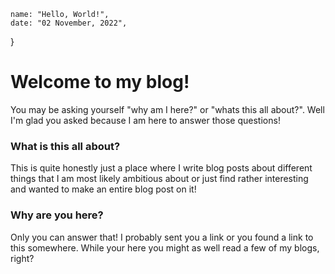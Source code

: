 

    name: "Hello, World!",
    date: "02 November, 2022",
}

# Welcome to my blog!

You may be asking yourself "why am I here?" or "whats this all about?".
Well I'm glad you asked because I am here to answer those questions!

### What is this all about?

This is quite honestly just a place where I write blog posts about different
things that I am most likely ambitious about or just find rather interesting
and wanted to make an entire blog post on it!

### Why are you here?

Only you can answer that! I probably sent you a link or you found a link to this
somewhere. While your here you might as well read a few of my blogs, right?
